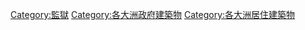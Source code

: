 {{container}}

[[Category:監獄|Category:監獄]]
[[Category:各大洲政府建築物|Category:各大洲政府建築物]]
[[Category:各大洲居住建築物|Category:各大洲居住建築物]]
